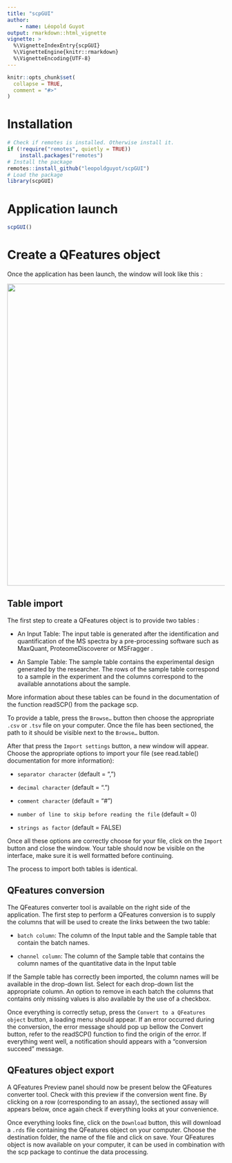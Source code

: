 ```yaml
---
title: "scpGUI"
author:
    - name: Léopold Guyot
output: rmarkdown::html_vignette
vignette: >
  %\VignetteIndexEntry{scpGUI}
  %\VignetteEngine{knitr::rmarkdown}
  %\VignetteEncoding{UTF-8}
---
```


```r
knitr::opts_chunk$set(
  collapse = TRUE,
  comment = "#>"
)
```

# Installation

```r
# Check if remotes is installed. Otherwise install it.
if (!require("remotes", quietly = TRUE))
    install.packages("remotes")
# Install the package
remotes::install_github("leopoldguyot/scpGUI")
# Load the package
library(scpGUI)
```

# Application launch

```r
scpGUI()
```

# Create a QFeatures object

Once the application has been launch, the window will look like this :

![](screenshots/Screenshot%20from%202023-09-24%2016-00-02.png){width="700"}

## Table import

The first step to create a QFeatures object is to provide two tables :

-   An Input Table: The input table is generated after the identification and quantification of the MS spectra by a pre-processing software such as MaxQuant, ProteomeDiscoverer or MSFragger .

-   An Sample Table: The sample table contains the experimental design generated by the researcher. The rows of the sample table correspond to a sample in the experiment and the columns correspond to the available annotations about the sample.

More information about these tables can be found in the documentation of the function readSCP() from the package scp.

To provide a table, press the `Browse…` button then choose the appropriate `.csv` or `.tsv` file on your computer. Once the file has been sectioned, the path to it should be visible next to the `Browse…` button.

After that press the `Import settings` button, a new window will appear. Choose the appropriate options to import your file (see read.table() documentation for more information):

-   `separator character` (default = ",")

-   `decimal character` (default = ".")

-   `comment character` (default = "\#")

-   `number of line to skip before reading the file` (default = 0)

-   `strings as factor` (default = FALSE)

Once all these options are correctly choose for your file, click on the `Import` button and close the window. Your table should now be visible on the interface, make sure it is well formatted before continuing.

The process to import both tables is identical.

## QFeatures conversion

The QFeatures converter tool is available on the right side of the application. The first step to perform a QFeatures conversion is to supply the columns that will be used to create the links between the two table:

-   `batch column`: The column of the Input table and the Sample table that contain the batch names.

-   `channel column`: The column of the Sample table that contains the column names of the quantitative data in the Input table

If the Sample table has correctly been imported, the column names will be available in the drop-down list. Select for each drop-down list the appropriate column. An option to remove in each batch the columns that contains only missing values is also available by the use of a checkbox.

Once everything is correctly setup, press the `Convert to a QFeatures object` button, a loading menu should appear. If an error occurred during the conversion, the error message should pop up bellow the Convert button, refer to the readSCP() function to find the origin of the error. If everything went well, a notification should appears with a "conversion succeed" message.

## QFeatures object export

A QFeatures Preview panel should now be present below the QFeatures converter tool. Check with this preview if the conversion went fine. By clicking on a row (corresponding to an assay), the sectioned assay will appears below, once again check if everything looks at your convenience.

Once everything looks fine, click on the `Download` button, this will download a `.rds` file containing the QFeatures object on your computer. Choose the destination folder, the name of the file and click on save. Your QFeatures object is now available on your computer, it can be used in combination with the scp package to continue the data processing.
